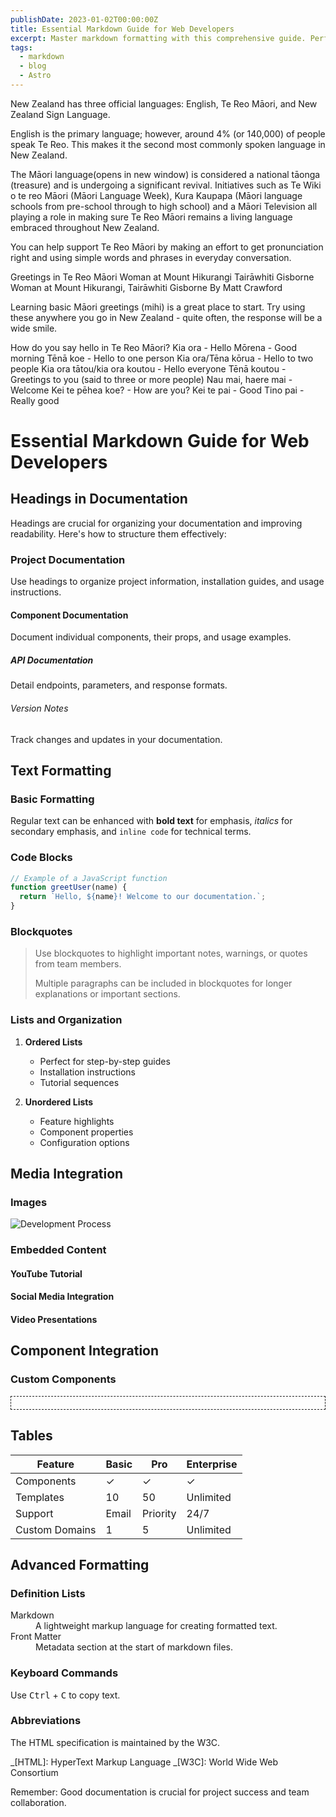 ```yaml
---
publishDate: 2023-01-02T00:00:00Z
title: Essential Markdown Guide for Web Developers
excerpt: Master markdown formatting with this comprehensive guide. Perfect for developers working with documentation, READMEs, and content management.
tags:
  - markdown
  - blog
  - Astro
---
```



New Zealand has three official languages: English, Te Reo Māori, and New Zealand Sign Language.

English is the primary language; however, around 4% (or 140,000) of people speak Te Reo. This makes it the second most commonly spoken language in New Zealand.

The Māori language(opens in new window) is considered a national tāonga (treasure) and is undergoing a significant revival. Initiatives such as Te Wiki o te reo Māori (Māori Language Week), Kura Kaupapa (Māori language schools from pre-school through to high school) and a Māori Television all playing a role in making sure Te Reo Māori remains a living language embraced throughout New Zealand.

You can help support Te Reo Māori by making an effort to get pronunciation right and using simple words and phrases in everyday conversation.

Greetings in Te Reo Māori
Woman at Mount Hikurangi
Tairāwhiti Gisborne
Woman at Mount Hikurangi, Tairāwhiti Gisborne
By Matt Crawford

Learning basic Māori greetings (mihi) is a great place to start. Try using these anywhere you go in New Zealand - quite often, the response will be a wide smile.

How do you say hello in Te Reo Māori?
Kia ora - Hello
Mōrena - Good morning
Tēnā koe - Hello to one person
Kia ora/Tēna kōrua - Hello to two people
Kia ora tātou/kia ora koutou - Hello everyone
Tēnā koutou - Greetings to you (said to three or more people)
Nau mai, haere mai - Welcome
Kei te pēhea koe? - How are you?
Kei te pai - Good
Tino pai - Really good

# Essential Markdown Guide for Web Developers

## Headings in Documentation

Headings are crucial for organizing your documentation and improving readability. Here's how to structure them effectively:

### Project Documentation

Use headings to organize project information, installation guides, and usage instructions.

#### Component Documentation

Document individual components, their props, and usage examples.

##### API Documentation

Detail endpoints, parameters, and response formats.

###### Version Notes

Track changes and updates in your documentation.

## Text Formatting

### Basic Formatting

Regular text can be enhanced with **bold text** for emphasis, _italics_ for secondary emphasis, and `inline code` for technical terms.

### Code Blocks

```javascript
// Example of a JavaScript function
function greetUser(name) {
  return `Hello, ${name}! Welcome to our documentation.`;
}
```

### Blockquotes

> Use blockquotes to highlight important notes, warnings, or quotes from team members.
>
> Multiple paragraphs can be included in blockquotes for longer explanations or important sections.

### Lists and Organization

1. **Ordered Lists**

   - Perfect for step-by-step guides
   - Installation instructions
   - Tutorial sequences

2. **Unordered Lists**
   - Feature highlights
   - Component properties
   - Configuration options

## Media Integration

### Images

![Development Process](https://images.unsplash.com/photo-1710170601257-242514895755?q=80&w=2832&auto=format&fit=crop)

### Embedded Content

#### YouTube Tutorial

<YouTube id="y9n6HkftavM" />

#### Social Media Integration

<Tweet id="https://twitter.com/Steve8708/status/1598713161339015173" />

#### Video Presentations

<Vimeo id="178430038" />

## Component Integration

### Custom Components

<div style="border:1px dashed;padding: 10px 5px">
  <Logo />
</div>

## Tables

| Feature        | Basic | Pro      | Enterprise |
| -------------- | ----- | -------- | ---------- |
| Components     | ✓     | ✓        | ✓          |
| Templates      | 10    | 50       | Unlimited  |
| Support        | Email | Priority | 24/7       |
| Custom Domains | 1     | 5        | Unlimited  |

## Advanced Formatting

### Definition Lists

<dl>
  <dt>Markdown</dt>
  <dd>A lightweight markup language for creating formatted text.</dd>

  <dt>Front Matter</dt>
  <dd>Metadata section at the start of markdown files.</dd>
</dl>

### Keyboard Commands

Use <kbd>Ctrl</kbd> + <kbd>C</kbd> to copy text.

### Abbreviations

The HTML specification is maintained by the W3C.

_[HTML]: HyperText Markup Language
_[W3C]: World Wide Web Consortium

Remember: Good documentation is crucial for project success and team collaboration.
